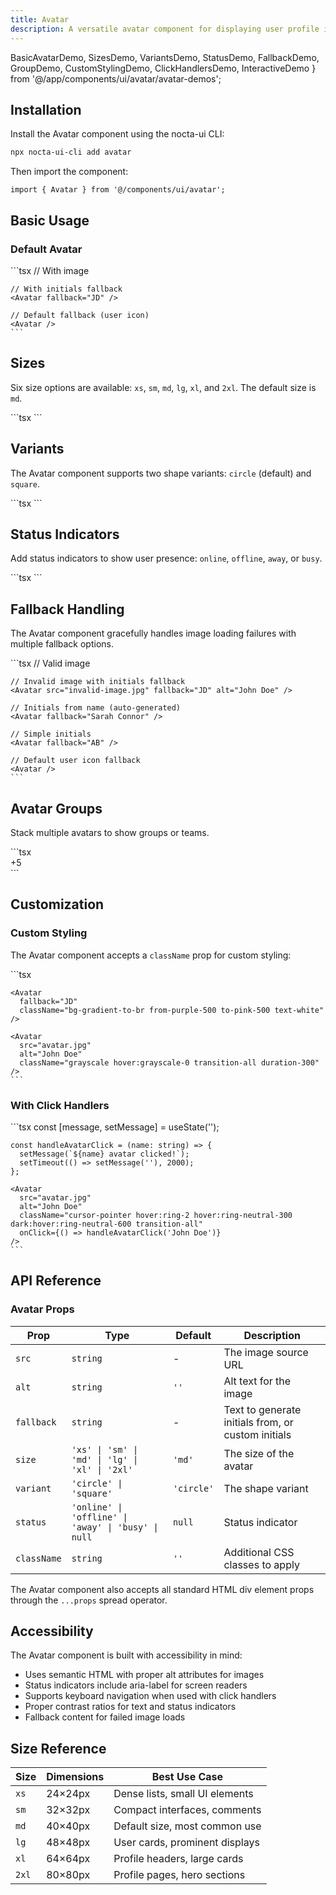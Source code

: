 ```yaml
---
title: Avatar
description: A versatile avatar component for displaying user profile images, initials, and status indicators with dark mode support
---
```


  BasicAvatarDemo, 
  SizesDemo, 
  VariantsDemo, 
  StatusDemo,
  FallbackDemo,
  GroupDemo,
  CustomStylingDemo,
  ClickHandlersDemo,
  InteractiveDemo
} from '@/app/components/ui/avatar/avatar-demos';

## Installation

Install the Avatar component using the nocta-ui CLI:

```bash
npx nocta-ui-cli add avatar
```

Then import the component:

```tsx
import { Avatar } from '@/components/ui/avatar';
```

## Basic Usage

### Default Avatar

<DocsTabs defaultValue="preview">
  <DocsTab value="preview" title="Preview">
    <div className="my-6">
      <BasicAvatarDemo />
    </div>
  </DocsTab>
  <DocsTab value="code" title="Code">
    ```tsx
    // With image
    <Avatar 
      src="https://example.com/avatar.jpg" 
      alt="John Doe" 
    />
    
    // With initials fallback
    <Avatar fallback="JD" />
    
    // Default fallback (user icon)
    <Avatar />
    ```
  </DocsTab>
</DocsTabs>

## Sizes

Six size options are available: `xs`, `sm`, `md`, `lg`, `xl`, and `2xl`. The default size is `md`.

<DocsTabs defaultValue="preview">
  <DocsTab value="preview" title="Preview">
    <div className="my-6">
      <SizesDemo />
    </div>
  </DocsTab>
  <DocsTab value="code" title="Code">
    ```tsx
    <Avatar size="xs" src="..." alt="John Doe" />
    <Avatar size="sm" src="..." alt="John Doe" />
    <Avatar size="md" src="..." alt="John Doe" />
    <Avatar size="lg" src="..." alt="John Doe" />
    <Avatar size="xl" src="..." alt="John Doe" />
    <Avatar size="2xl" src="..." alt="John Doe" />
    ```
  </DocsTab>
</DocsTabs>

## Variants

The Avatar component supports two shape variants: `circle` (default) and `square`.

<DocsTabs defaultValue="preview">
  <DocsTab value="preview" title="Preview">
    <div className="my-6">
      <VariantsDemo />
    </div>
  </DocsTab>
  <DocsTab value="code" title="Code">
    ```tsx
    <Avatar variant="circle" src="..." alt="John Doe" />
    <Avatar variant="square" src="..." alt="John Doe" />
    <Avatar variant="circle" fallback="JD" />
    <Avatar variant="square" fallback="JD" />
    ```
  </DocsTab>
</DocsTabs>

## Status Indicators

Add status indicators to show user presence: `online`, `offline`, `away`, or `busy`.

<DocsTabs defaultValue="preview">
  <DocsTab value="preview" title="Preview">
    <div className="my-6">
      <StatusDemo />
    </div>
  </DocsTab>
  <DocsTab value="code" title="Code">
    ```tsx
    <Avatar src="..." alt="John Doe" status="online" />
    <Avatar src="..." alt="Jane Smith" status="away" />
    <Avatar src="..." alt="Mike Johnson" status="busy" />
    <Avatar fallback="AB" status="offline" />
    ```
  </DocsTab>
</DocsTabs>

## Fallback Handling

The Avatar component gracefully handles image loading failures with multiple fallback options.

<DocsTabs defaultValue="preview">
  <DocsTab value="preview" title="Preview">
    <div className="my-6">
      <FallbackDemo />
    </div>
  </DocsTab>
  <DocsTab value="code" title="Code">
    ```tsx
    // Valid image
    <Avatar src="valid-image.jpg" alt="John Doe" />
    
    // Invalid image with initials fallback
    <Avatar src="invalid-image.jpg" fallback="JD" alt="John Doe" />
    
    // Initials from name (auto-generated)
    <Avatar fallback="Sarah Connor" />
    
    // Simple initials
    <Avatar fallback="AB" />
    
    // Default user icon fallback
    <Avatar />
    ```
  </DocsTab>
</DocsTabs>

## Avatar Groups

Stack multiple avatars to show groups or teams.

<DocsTabs defaultValue="preview">
  <DocsTab value="preview" title="Preview">
    <div className="my-6">
      <GroupDemo />
    </div>
  </DocsTab>
  <DocsTab value="code" title="Code">
    ```tsx
    <div className="flex items-center">
      <Avatar 
        src="avatar1.jpg" 
        alt="John Doe" 
        className="ring-2 ring-white dark:ring-neutral-900"
      />
      <Avatar 
        src="avatar2.jpg" 
        alt="Jane Smith" 
        className="-ml-2 ring-2 ring-white dark:ring-neutral-900"
      />
      <Avatar 
        src="avatar3.jpg" 
        alt="Mike Johnson" 
        className="-ml-2 ring-2 ring-white dark:ring-neutral-900"
      />
      <Avatar 
        fallback="AB" 
        className="-ml-2 ring-2 ring-white dark:ring-neutral-900"
      />
      <div className="-ml-2 flex h-10 w-10 items-center justify-center rounded-full bg-neutral-100 dark:bg-neutral-800 ring-2 ring-white dark:ring-neutral-900 text-xs font-medium text-neutral-600 dark:text-neutral-400">
        +5
      </div>
    </div>
    ```
  </DocsTab>
</DocsTabs>

## Customization

### Custom Styling

The Avatar component accepts a `className` prop for custom styling:

<DocsTabs defaultValue="preview">
  <DocsTab value="preview" title="Preview">
    <CustomStylingDemo />
  </DocsTab>
  <DocsTab value="code" title="Code">
    ```tsx
    <Avatar 
      src="avatar.jpg" 
      alt="John Doe" 
      className="ring-4 ring-blue-500/50"
    />
    
    <Avatar 
      fallback="JD" 
      className="bg-gradient-to-br from-purple-500 to-pink-500 text-white"
    />
    
    <Avatar 
      src="avatar.jpg" 
      alt="John Doe"
      className="grayscale hover:grayscale-0 transition-all duration-300"
    />
    ```
  </DocsTab>
</DocsTabs>

### With Click Handlers

<DocsTabs defaultValue="preview">
  <DocsTab value="preview" title="Preview">
    <div className="my-6">
      <ClickHandlersDemo />
    </div>
  </DocsTab>
  <DocsTab value="code" title="Code">
    ```tsx
    const [message, setMessage] = useState('');

    const handleAvatarClick = (name: string) => {
      setMessage(`${name} avatar clicked!`);
      setTimeout(() => setMessage(''), 2000);
    };

    <Avatar 
      src="avatar.jpg" 
      alt="John Doe" 
      className="cursor-pointer hover:ring-2 hover:ring-neutral-300 dark:hover:ring-neutral-600 transition-all"
      onClick={() => handleAvatarClick('John Doe')}
    />
    ```
  </DocsTab>
</DocsTabs>

## API Reference

### Avatar Props

| Prop | Type | Default | Description |
|------|------|---------|-------------|
| `src` | `string` | - | The image source URL |
| `alt` | `string` | `''` | Alt text for the image |
| `fallback` | `string` | - | Text to generate initials from, or custom initials |
| `size` | `'xs' \| 'sm' \| 'md' \| 'lg' \| 'xl' \| '2xl'` | `'md'` | The size of the avatar |
| `variant` | `'circle' \| 'square'` | `'circle'` | The shape variant |
| `status` | `'online' \| 'offline' \| 'away' \| 'busy' \| null` | `null` | Status indicator |
| `className` | `string` | `''` | Additional CSS classes to apply |

The Avatar component also accepts all standard HTML div element props through the `...props` spread operator.

## Accessibility

The Avatar component is built with accessibility in mind:

- Uses semantic HTML with proper alt attributes for images
- Status indicators include aria-label for screen readers
- Supports keyboard navigation when used with click handlers
- Proper contrast ratios for text and status indicators
- Fallback content for failed image loads

## Size Reference

| Size | Dimensions | Best Use Case |
|------|------------|---------------|
| `xs` | 24×24px | Dense lists, small UI elements |
| `sm` | 32×32px | Compact interfaces, comments |
| `md` | 40×40px | Default size, most common use |
| `lg` | 48×48px | User cards, prominent displays |
| `xl` | 64×64px | Profile headers, large cards |
| `2xl` | 80×80px | Profile pages, hero sections | 